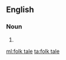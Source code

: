 ==English==

===Noun===
{{en-noun|sg=[[folk]] [[tale]]}}

# {{alternative spelling of|folktale}}

[[ml:folk tale]]
[[ta:folk tale]]